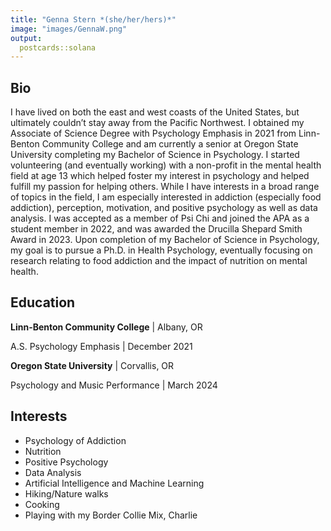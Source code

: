 ```yaml
---
title: "Genna Stern *(she/her/hers)*"
image: "images/GennaW.png"
output:
  postcards::solana
---
```

 
 
## Bio

I have lived on both the east and west coasts of the United States, but ultimately couldn’t stay away from the Pacific Northwest. I obtained my Associate of Science Degree with Psychology Emphasis in 2021 from Linn-Benton Community College and am currently a senior at Oregon State University completing my Bachelor of Science in Psychology. I started volunteering (and eventually working) with a non-profit in the mental health field at age 13 which helped foster my interest in psychology and helped fulfill my passion for helping others. While I have interests in a broad range of topics in the field, I am especially interested in addiction (especially food addiction), perception, motivation, and positive psychology as well as data analysis. I was accepted as a member of Psi Chi and joined the APA as a student member in 2022, and was awarded the Drucilla Shepard Smith Award in 2023. Upon completion of my Bachelor of Science in Psychology, my goal is to pursue a Ph.D. in Health Psychology, eventually focusing on research relating to food addiction and the impact of nutrition on mental health.

## Education

**Linn-Benton Community College** | Albany, OR

A.S. Psychology Emphasis | December 2021

**Oregon State University** | Corvallis, OR

Psychology and Music Performance | March 2024

## Interests

* Psychology of Addiction
* Nutrition
* Positive Psychology
* Data Analysis
* Artificial Intelligence and Machine Learning
* Hiking/Nature walks
* Cooking
* Playing with my Border Collie Mix, Charlie
